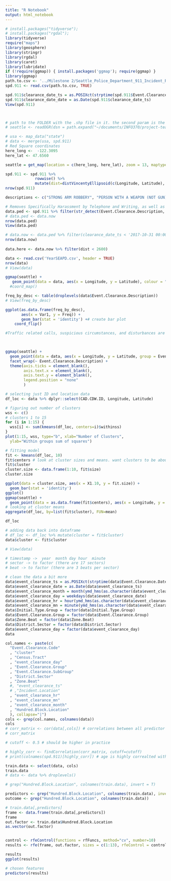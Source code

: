 ```yaml
---
title: "R Notebook"
output: html_notebook
---
```


```r
# install.packages("tidyverse");
# install.packages("rgdal");
library(tidyverse)
require("maps")
library(geosphere)
library(stringr)
library(rgdal)
library(caret)
library(lubridate)
if (!require(ggmap)) { install.packages('ggmap'); require(ggmap) }
library(ggmap)
path.to.csv <- '../Milestone 2/Seattle_Police_Department_911_Incident_Response_Oct17.csv'
spd.911 <- read.csv(path.to.csv, TRUE)

spd.911$clearance_date_ts = as.POSIXct(strptime(spd.911$Event.Clearance.Date, "%m/%d/%Y %I:%M:%S %p"))
spd.911$clearance_date_date = as.Date(spd.911$clearance_date_ts)
View(spd.911)



# path to the FOLDER with the .shp file in it. the second param is the name of the .shp file
# seattle <- readOGR(dsn = path.expand("~/documents/INFO370/project-teamname-v2/maps-api-test"), layer = "Seattle_City_Limits")

# usa <- map_data("state")
# data <- merge(usa, spd.911)
# Red Square coordinates
here_long <-  -122.3095
here_lat <- 47.6560

seattle = get_map(location = c(here_long, here_lat), zoom = 13, maptype = 'roadmap')

```


```r


spd.911 <- spd.911 %>% 
             rowwise() %>% 
             mutate(dist=distVincentyEllipsoid(c(Longitude, Latitude), c(here_long, here_lat)))              
nrow(spd.911)

descriptions <- c("STRONG ARM ROBBERY", "PERSON WITH A WEAPON (NOT GUN)", "HAZARDS", "HARASSMENT, THREATS", "FIGHT DISTURBANCE", "CRISIS COMPLAINT - GENERAL", "ARMED ROBBERY")

# Removes Specifically Harassment by Telephone and Writing, as well as other non-scary crimes
data.ped <- spd.911 %>% filter(str_detect(Event.Clearance.Description, paste(descriptions, collapse="|"))) %>% filter(!str_detect(Event.Clearance.Description, "HARASSMENT, THREATS - BY TELEPHONE, WRITING"))
# data.ped <- data.now
nrow(data.ped)
View(data.ped)

# data.now <- data.ped %>% filter(clearance_date_ts < '2017-10-31 00:00:00')
nrow(data.now)
                  
data.here <- data.now %>% filter(dist < 2600)

data <- read.csv('YearSEAPD.csv', header = TRUE)
nrow(data)
# View(data)

ggmap(seattle) +
   geom_point(data = data, aes(x = Longitude, y = Latitude), colour = "red", alpha = 0.75)
  #coord_map()

```

```r
freq_by_desc <- table(droplevels(data$Event.Clearance.Description))
# View(freq_by_desc)

ggplot(as.data.frame(freq_by_desc), 
       aes(x = Var1, y = Freq)) +
       geom_bar(stat = 'identity') +# create bar plot
    coord_flip()

#Traffic related calls, suspicious circumstances, and disturbances are the the most significant threats to pedestrations

        
```

```r
ggmap(seattle) +
  geom_point(data = data, aes(x = Longitude, y = Latitude, group = Event.Clearance.Description, color = Event.Clearance.Description), alpha = 0.5) +
  facet_wrap(~ Event.Clearance.Description) +
  theme(axis.ticks = element_blank(), 
        axis.text.x = element_blank(),
        axis.text.y = element_blank(),
        legend.position = "none"
        )
```

```r
# selecting just ID and location data
df_loc <- data %>% dplyr::select(CAD.CDW.ID, Longitude, Latitude)

# figuring out number of clusters
wss <- c()
# clusters 1 to 15
for (i in 1:15) {
  wss[i] <- sum(kmeans(df_loc, centers=i)$withinss)
}
plot(1:15, wss, type="b", xlab="Number of Clusters",
  ylab="Within groups sum of squares")

# fitting model
fit <- kmeans(df_loc, 10)
fit$centers # look at cluster sizes and means. want clusters to be about equal size
fit$cluster
cluster.size <- data.frame(1:10, fit$size)
cluster.size

ggplot(data = cluster.size, aes(x = X1.10, y = fit.size)) +
  geom_bar(stat = 'identity')
ggplot()
ggmap(seattle) +
  geom_point(data = as.data.frame(fit$centers), aes(x = Longitude, y = Latitude), alpha = 0.5)
# looking at cluster means
aggregate(df_loc, by=list(fit$cluster), FUN=mean)

df_loc

# adding data back into dataframe 
# df_loc <- df_loc %>% mutate(cluster = fit$cluster) 
data$cluster <- fit$cluster

# View(data)
```

```r
# timestamp ->  year  month day hour  minute
# sector -> to factor (there are 17 sectors)
# beat -> to factor (there are 3 beats per sector)

# clean the data a bit more
data$event_clearance_ts = as.POSIXct(strptime(data$Event.Clearance.Date, "%m/%d/%Y %I:%M:%S %p"))
data$event_clearance_date = as.Date(data$event_clearance_ts)
data$event_clearance_month = month(ymd_hms(as.character(data$event_clearance_ts)))
data$event_clearance_day = weekdays(data$event_clearance_date)
data$event_clearance_hr = hour(ymd_hms(as.character(data$event_clearance_ts)))
data$event_clearance_mn = minute(ymd_hms(as.character(data$event_clearance_ts)))
data$Initial.Type.Group = factor(data$Initial.Type.Group)
data$Event.Clearance.Group = factor(data$Event.Clearance.Group)
data$Zone.Beat = factor(data$Zone.Beat)
data$District.Sector = factor(data$District.Sector)
data$event_clearance_day = factor(data$event_clearance_day)
data

col.names <- paste(c(
  "Event.Clearance.Code"
  , "cluster"
  , "Census.Tract"
  , "event_clearance_day"
  , "Event.Clearance.Group"
  , "Event.Clearance.SubGroup"
  , "District.Sector"
  , "Zone.Beat"
  #, "event_clearance_ts"
  # ,"Incident.Location"
  , "event_clearance_hr"
  , "event_clearance_mn"
  , "event_clearance_month" 
  , "Hundred.Block.Location"
  ), collapse="|")
cols <- grep(col.names, colnames(data))
cols
# corr_matrix <- cor(data[,cols]) # correlations between all predictor vars
# corr_matrix

# cutoff <- 0.5 # should be higher in practice

# highly_corr <- findCorrelation(corr_matrix, cutoff=cutoff)
# print(colnames(spd.911)[highly_corr]) # age is highly correalted with pregnant

train.data <- select(data, cols)
train.data
# data <- data %>% droplevels()

# grep("Hundred.Block.Location", colnames(train.data), invert = T)

predictors <- grep("Hundred.Block.Location", colnames(train.data), invert = T)
outcome <- grep("Hundred.Block.Location", colnames(train.data))

# train.data[,predictors]
frame <- data.frame(train.data[,predictors])
frame
out.factor <- train.data$Hundred.Block.Location
as.vector(out.factor)


control <- rfeControl(functions = rfFuncs, method="cv", number=10)
results <- rfe(frame, out.factor, sizes = c(1:13), rfeControl = control) # this will take AWHILE...

results
ggplot(results)

# chosen features
predictors(results)
```
